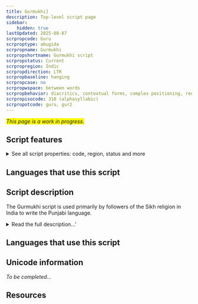 ```yaml
---
title: Gurmukhi]
description: Top-level script page
sidebar:
    hidden: true
lastUpdated: 2025-08-07
scrpropcode: Guru
scrproptype: abugida
scrpropname: Gurmukhi
scrpropshortname: Gurmukhi script
scrpropstatus: Current
scrpropregion: Indic
scrpropdirection: LTR
scrpropbaseline: hanging
scrpropcase: no
scrpropwspace: between words
scrpropbehavior: diacritics, contextual forms, complex positioning, reordering, required ligatures
scrpropisocode: 310 (alphasyllabic)
scrpropotcode: guru, gur2
---
```


<span style='background-color:yellow'>_This page is a work in progress._</span>


## Script features

<details>
<summary> See all script properties: code, region, status and more</summary>
<ScriptInfo />
</details>

## Languages that use this script

<WsList script='Guru' wsMax='5' />

## Script description

The Gurmukhi script is used primarily by followers of the Sikh religion in India to write the Punjabi language.

<details><summary>Read the full description...'</summary>_Not yet available._</details>

## Languages that use this script

<WsList script='Guru' wsMax='5' />

## Unicode information

_To be completed..._

## Resources

<ScriptResources detailSummary='seemore' />

